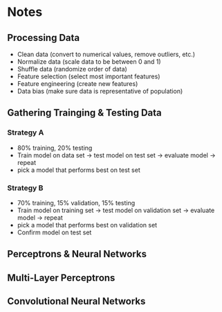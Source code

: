 # Notes

## Processing Data

- Clean data (convert to numerical values, remove outliers, etc.)
- Normalize data (scale data to be between 0 and 1)
- Shuffle data (randomize order of data)
- Feature selection (select most important features)
- Feature engineering (create new features)
- Data bias (make sure data is representative of population)

## Gathering Trainging & Testing Data

### Strategy A

- 80% training, 20% testing
- Train model on data set -> test model on test set -> evaluate model -> repeat
- pick a model that performs best on test set

### Strategy B

- 70% training, 15% validation, 15% testing
- Train model on training set -> test model on validation set -> evaluate model -> repeat
- pick a model that performs best on validation set
- Confirm model on test set

## Perceptrons & Neural Networks

## Multi-Layer Perceptrons

## Convolutional Neural Networks
